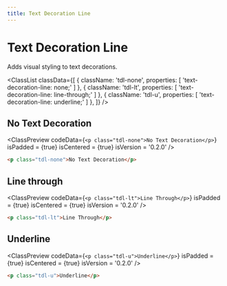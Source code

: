 ```yaml
---
title: Text Decoration Line
---
```



# Text Decoration Line

Adds visual styling to text decorations.

<ClassList
  classData={[
    {
      className: 'tdl-none',
      properties: [
        'text-decoration-line: none;'
      ]
    },
    {
      className: 'tdl-lt',
      properties: [
        'text-decoration-line: line-through;'
      ]
    },
    {
      className: 'tdl-u',
      properties: [
        'text-decoration-line: underline;'
      ]
    },
  ]}
/>

## No Text Decoration

<ClassPreview
  codeData={`
    <p class="tdl-none">No Text Decoration</p>
  `}
  isPadded = {true}
  isCentered = {true}
  isVersion = '0.2.0'
/>

```html
<p class="tdl-none">No Text Decoration</p>
```

## Line through

<ClassPreview
  codeData={`
    <p class="tdl-lt">Line Through</p>
  `}
  isPadded = {true}
  isCentered = {true}
  isVersion = '0.2.0'
/>

```html
<p class="tdl-lt">Line Through</p>
```

## Underline

<ClassPreview
  codeData={`
    <p class="tdl-u">Underline</p>
  `}
  isPadded = {true}
  isCentered = {true}
  isVersion = '0.2.0'
/>

```html
<p class="tdl-u">Underline</p>
```